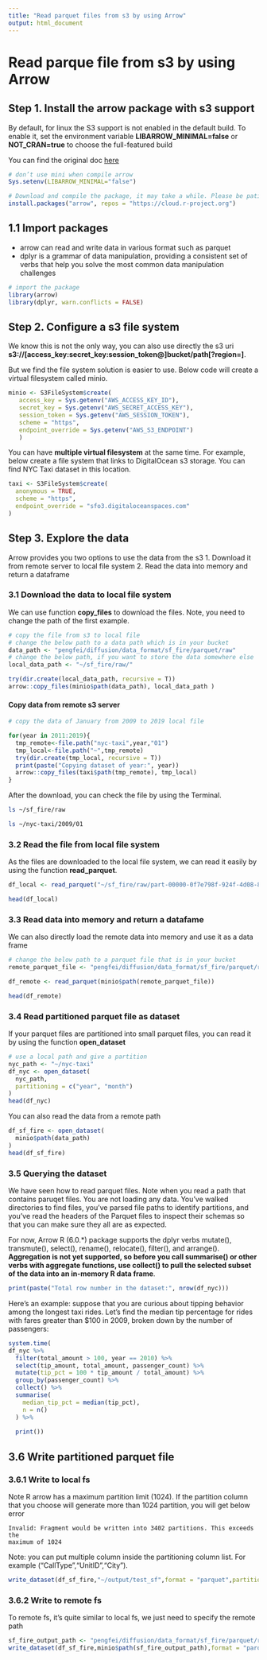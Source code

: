 ```yaml
---
title: "Read parquet files from s3 by using Arrow"
output: html_document
---
```


# Read parque file from s3 by using Arrow 

## Step 1. Install the arrow package with s3 support

By default, for linux the S3 support is not enabled in the default build. 
To enable it, set the environment variable **LIBARROW_MINIMAL=false** or 
**NOT_CRAN=true** to choose the full-featured build

You can find the original doc [here](https://arrow.apache.org/docs/r/articles/install.html)

```r
# don’t use mini when compile arrow
Sys.setenv(LIBARROW_MINIMAL="false")

# Download and compile the package, it may take a while. Please be patient
install.packages("arrow", repos = "https://cloud.r-project.org")


```

## 1.1 Import packages

- arrow can read and write data in various format such as parquet
- dplyr is a grammar of data manipulation, providing a consistent set of 
  verbs that help you solve the most common data manipulation challenges
```r
# import the package
library(arrow)
library(dplyr, warn.conflicts = FALSE)
```

## Step 2. Configure a s3 file system

We know this is not the only way, you can also use directly the s3 uri **s3://[access_key:secret_key:session_token@]bucket/path[?region=]**.

But we find the file system solution is easier to use. Below code will create
a virtual filesystem called minio.  

```r
minio <- S3FileSystem$create(
   access_key = Sys.getenv("AWS_ACCESS_KEY_ID"),
   secret_key = Sys.getenv("AWS_SECRET_ACCESS_KEY"),
   session_token = Sys.getenv("AWS_SESSION_TOKEN"),
   scheme = "https",
   endpoint_override = Sys.getenv("AWS_S3_ENDPOINT")
   )
```

You can have **multiple virtual filesystem** at the same time. For example, 
below create a file system that links to DigitalOcean s3 storage. You can find 
NYC Taxi dataset in this location.

```r

taxi <- S3FileSystem$create(
  anonymous = TRUE,
  scheme = "https",
  endpoint_override = "sfo3.digitaloceanspaces.com"
)


```

## Step 3. Explore the data

Arrow provides you two options to use the data from the s3
1. Download it from remote server to local file system
2. Read the data into memory and return a dataframe

### 3.1 Download the data to local file system

We can use function **copy_files** to download the files. Note, you need to 
change the path of the first example. 


```r

# copy the file from s3 to local file
# change the below path to a data path which is in your bucket 
data_path <- "pengfei/diffusion/data_format/sf_fire/parquet/raw"
# change the below path, if you want to store the data somewhere else
local_data_path <- "~/sf_fire/raw/"

try(dir.create(local_data_path, recursive = T))
arrow::copy_files(minio$path(data_path), local_data_path )

```

#### Copy data from remote s3 server 
```r
# copy the data of January from 2009 to 2019 local file

for(year in 2011:2019){
  tmp_remote<-file.path("nyc-taxi",year,"01")
  tmp_local<-file.path("~",tmp_remote)
  try(dir.create(tmp_local, recursive = T))
  print(paste("Copying dataset of year:", year))
  arrow::copy_files(taxi$path(tmp_remote), tmp_local)
}


```




After the download, you can check the file by using the Terminal.

```bash
ls ~/sf_fire/raw

ls ~/nyc-taxi/2009/01
```

### 3.2 Read the file from local file system

As the files are downloaded to the local file system, we can read it 
easily by using the function **read_parquet**.

```r

df_local <- read_parquet("~/sf_fire/raw/part-00000-0f7e798f-924f-4d08-8196-73fd17a47c4e-c000.gz.parquet")

head(df_local)

```

### 3.3 Read data into memory and return a datafame 

We can also directly load the remote data into memory and use it as a data frame

```r
# change the below path to a parquet file that is in your bucket
remote_parquet_file <- "pengfei/diffusion/data_format/sf_fire/parquet/raw/part-00000-0f7e798f-924f-4d08-8196-73fd17a47c4e-c000.gz.parquet"

df_remote <- read_parquet(minio$path(remote_parquet_file))

head(df_remote)

```

### 3.4 Read partitioned parquet file as dataset

If your parquet files are partitioned into small parquet files, you can read
it by using the function **open_dataset**

```r

# use a local path and give a partition
nyc_path <- "~/nyc-taxi"
df_nyc <- open_dataset(
  nyc_path,
  partitioning = c("year", "month")
)
head(df_nyc)
```
You can also read the data from a remote path

```r
df_sf_fire <- open_dataset(
  minio$path(data_path)
)
head(df_sf_fire)
```

### 3.5 Querying the dataset

We have seen how to read parquet files. Note when you read a path that contains 
paruqet files. You are not loading any data. You’ve walked directories to 
find files, you’ve parsed file paths to identify partitions, and you’ve read 
the headers of the Parquet files to inspect their schemas so that you can make 
sure they all are as expected.

For now, Arrow R (6.0.*) package supports the dplyr verbs mutate(), transmute(), 
select(), rename(), relocate(), filter(), and arrange(). **Aggregation is not 
yet supported, so before you call summarise() or other verbs with aggregate 
functions, use collect() to pull the selected subset of the data into an 
in-memory R data frame**.

```r
print(paste("Total row number in the dataset:", nrow(df_nyc)))
```

Here’s an example: suppose that you are curious about tipping behavior among 
the longest taxi rides. Let’s find the median tip percentage for rides with 
fares greater than $100 in 2009, broken down by the number of passengers:

```r
system.time(
df_nyc %>%
  filter(total_amount > 100, year == 2010) %>%
  select(tip_amount, total_amount, passenger_count) %>%
  mutate(tip_pct = 100 * tip_amount / total_amount) %>%
  group_by(passenger_count) %>%
  collect() %>%
  summarise(
    median_tip_pct = median(tip_pct),
    n = n()
  ) %>%
  
  print())
```


## 3.6 Write partitioned parquet file


### 3.6.1 Write to local fs

Note R arrow has a maximum partition limit (1024). If the partition column
that you choose will generate more than 1024 partition, you will get below
error
```text
Invalid: Fragment would be written into 3402 partitions. This exceeds the 
maximum of 1024
```

Note: you can put multiple column inside the partitioning column list.
For example ("CallType","UnitID","City"). 

```r
write_dataset(df_sf_fire,"~/output/test_sf",format = "parquet",partitioning = c("CallType"),hive_style = TRUE)
```
### 3.6.2 Write to remote fs

To remote fs, it's quite similar to local fs, we just need to specify the 
remote path

```r
sf_fire_output_path <- "pengfei/diffusion/data_format/sf_fire/parquet/r_arrow/partitioned_parquet"
write_dataset(df_sf_fire,minio$path(sf_fire_output_path),format = "parquet",partitioning = c("CallType"),hive_style = TRUE)
```



